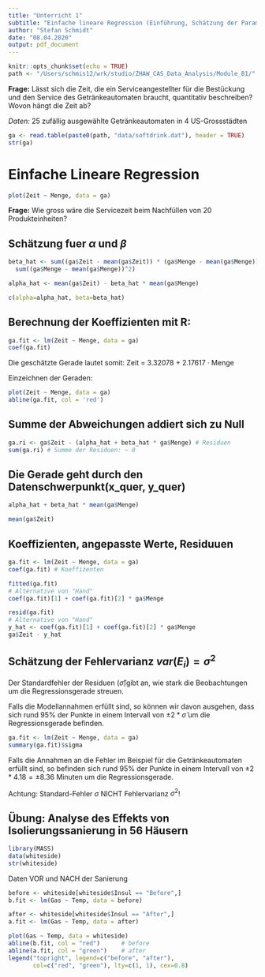 ```yaml
---
title: "Unterricht 1"
subtitle: "Einfache lineare Regression (Einführung, Schätzung der Parameter mit KQ, Interpretation)"
author: "Stefan Schmidt"
date: "08.04.2020"
output: pdf_document
---
```


```r
knitr::opts_chunk$set(echo = TRUE)
path <- "/Users/schmis12/wrk/studio/ZHAW_CAS_Data_Analysis/Module_B1/"
```


__Frage:__ Lässt sich die Zeit, die ein Serviceangestellter für die Bestückung und den
Service des Getränkeautomaten braucht, quantitativ beschreiben? Wovon hängt
die Zeit ab?

_Daten:_ 25 zufällig ausgewählte Getränkeautomaten in 4 US-Grossstädten

```r
ga <- read.table(paste0(path, "data/softdrink.dat"), header = TRUE)
str(ga)
```

# Einfache Lineare Regression

```r
plot(Zeit ~ Menge, data = ga)
```

__Frage:__ Wie gross wäre die Servicezeit beim Nachfüllen von 20 Produkteinheiten?

## Schätzung fuer $\alpha$ und $\beta$

```r
beta_hat <- sum((ga$Zeit - mean(ga$Zeit)) * (ga$Menge - mean(ga$Menge))) /
  sum((ga$Menge - mean(ga$Menge))^2)

alpha_hat <- mean(ga$Zeit) - beta_hat * mean(ga$Menge)

c(alpha=alpha_hat, beta=beta_hat)
```

## Berechnung der Koeffizienten mit R:

```r
ga.fit <- lm(Zeit ~ Menge, data = ga)
coef(ga.fit)
```

Die geschätzte Gerade lautet somit: Zeit = 3.32078 + 2.17617 · Menge

Einzeichnen der Geraden:

```r
plot(Zeit ~ Menge, data = ga)
abline(ga.fit, col = 'red')
```

## Summe der Abweichungen addiert sich zu Null

```r
ga.ri <- ga$Zeit - (alpha_hat + beta_hat * ga$Menge) # Residuen
sum(ga.ri) # Summe der Residuen: ~ 0
```

## Die Gerade geht durch den Datenschwerpunkt(x_quer, y_quer)

```r
alpha_hat + beta_hat * mean(ga$Menge)

mean(ga$Zeit)
```

## Koeffizienten, angepasste Werte, Residuuen

```r
ga.fit <- lm(Zeit ~ Menge, data = ga)
coef(ga.fit) # Koeffizenten

fitted(ga.fit)
# Alternative von "Hand"
coef(ga.fit)[1] + coef(ga.fit)[2] * ga$Menge

resid(ga.fit)
# Alternative von "Hand"
y_hat <- coef(ga.fit)[1] + coef(ga.fit)[2] * ga$Menge
ga$Zeit - y_hat
```

## Schätzung der Fehlervarianz $var(E_{i}) = \sigma^{2}$

Der Standardfehler der Residuen ($\hat{\sigma}$)gibt an, 
wie stark die Beobachtungen um die Regressionsgerade streuen.

Falls die Modellannahmen erfüllt sind, so können wir davon ausgehen,
dass sich rund 95% der Punkte in einem Intervall von $\pm2 * \hat{\sigma}$ 
um die Regressionsgerade befinden.

```r
ga.fit <- lm(Zeit ~ Menge, data = ga)
summary(ga.fit)$sigma
```

Falls die Annahmen an die Fehler im Beispiel für die Getränkeautomaten erfüllt sind, so befinden sich rund 95% der Punkte in einem Intervall von $\pm{2} * 4.18 = \pm{8.36}$ Minuten um die Regressionsgerade.

Achtung: Standard-Fehler $\sigma$ NICHT Fehlervarianz $\sigma^{2}$!


## Übung: Analyse des Effekts von Isolierungssanierung in 56 Häusern

```r
library(MASS)
data(whiteside)
str(whiteside)
```

Daten VOR und NACH der Sanierung

```r
before <- whiteside[whiteside$Insul == "Before",]
b.fit <- lm(Gas ~ Temp, data = before)

after <- whiteside[whiteside$Insul == "After",]
a.fit <- lm(Gas ~ Temp, data = after)

plot(Gas ~ Temp, data = whiteside)
abline(b.fit, col = "red")      # before
abline(a.fit, col = "green")    # after
legend("topright", legend=c("before", "after"), 
       col=c("red", "green"), lty=c(1, 1), cex=0.8)
```


